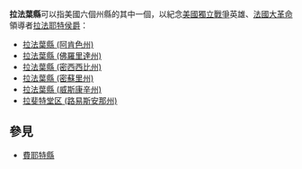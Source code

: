 {{noteTA
|1=zh-hans:拉斐特; zh-hant:拉法葉;
}}
'''拉法葉縣'''可以指美國六個州縣的其中一個，以紀念[[美國獨立戰爭|美國獨立戰爭]]英雄、[[法國大革命|法國大革命]]領導者[[拉法耶特侯爵|拉法耶特侯爵]]：
* [[拉法葉縣_(阿肯色州)|拉法葉縣 (阿肯色州)]]
* [[拉法葉縣_(佛羅里達州)|拉法葉縣 (佛羅里達州)]]
* [[拉法葉縣_(密西西比州)|拉法葉縣 (密西西比州)]]
* [[拉法葉縣_(密蘇里州)|拉法葉縣 (密蘇里州)]]
* [[拉法葉縣_(威斯康辛州)|拉法葉縣 (威斯康辛州)]]
* [[拉斐特堂区_(路易斯安那州)|拉斐特堂区 (路易斯安那州)]]

== 參見 ==
* [[費耶特縣|費耶特縣]]

{{disambig|L拉法葉縣|Cat=四字县名消歧义}}